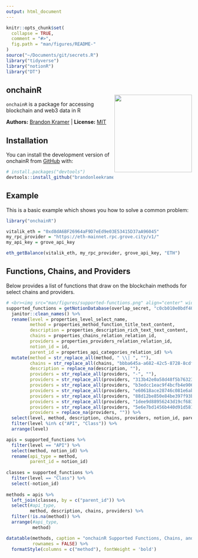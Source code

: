 ```yaml
---
output: html_document
---
```


```r
knitr::opts_chunk$set(
  collapse = TRUE,
  comment = "#>",
  fig.path = "man/figures/README-"
)
source("~/Documents/git/secrets.R")
library("tidyverse") 
library("notionR") 
library("DT")
```

## onchainR <br><img src="man/figures/onchainR.png" align="right" height="210" />

<!-- badges: start 
[![R-CMD-check](https://github.com/brandonleekramer/onchainR/actions/workflows/R-CMD-check.yaml/badge.svg)](https://github.com/brandonleekramer/onchainR/actions/workflows/R-CMD-check.yaml)
[![Codecov test coverage](https://codecov.io/gh/brandonleekramer/onchainR/branch/main/graph/badge.svg)](https://app.codecov.io/gh/brandonleekramer/tidyweb3?branch=main)
[![CRAN_Status_Badge](https://www.r-pkg.org/badges/version/onchainR)](https://cran.r-project.org/package=ggplot2)
badges: end -->

`onchainR` is a package for accessing blockchain and web3 data in R

**Authors:** [Brandon Kramer](https://www.brandonleekramer.com/) | 
**License:** [MIT](https://opensource.org/licenses/MIT)<br/>

## Installation

You can install the development version of onchainR from [GitHub](https://github.com/) with:

``` r
# install.packages("devtools")
devtools::install_github("brandonleekramer/onchainR")
```

## Example

This is a basic example which shows you how to solve a common problem:

```r
library("onchainR") 

vitalik_eth = "0xd8dA6BF26964aF9D7eEd9e03E53415D37aA96045"
my_rpc_provider = "https://eth-mainnet.rpc.grove.city/v1/"
my_api_key = grove_api_key

eth_getBalance(vitalik_eth, my_rpc_provider, grove_api_key, "ETH")
```

## Functions, Chains, and Providers

Below provides a list of functions that draw on the blockchain methods for select chains and providers.

```r
# <br><img src="man/figures/supported-functions.png" align="center" width=100% />
supported_functions = getNotionDatabase(overlap_secret, "c0cb010e0bdf4012a880ab38af501f44") %>% 
  janitor::clean_names() %>% 
  rename(level = properties_level_select_name, 
         method = properties_method_function_title_text_content,
         description = properties_description_rich_text_text_content,
         chains = properties_chains_relation_relation_id, 
         providers = properties_providers_relation_relation_id,
         notion_id = id, 
         parent_id = properties_api_categories_relation_id) %>% 
  mutate(method = str_replace_all(method, " \\| ", ""),
         chains = str_replace_all(chains, "bbba645a-a682-42c5-8728-8cdf9b3d0190", "Ethereum"),
         description = replace_na(description, ""),
         providers = str_replace_all(providers, "-", ""),
         providers = str_replace_all(providers, "313b42e0a58d48f5b763238bbcffd2a4", "Infura"),
         providers = str_replace_all(providers, "b3edcc1eac9f4bcfb4e90603298ecb6b", "Grove"),
         providers = str_replace_all(providers, "e60618ace28746c081e6ab95f5db6576", "DRPC"),
         providers = str_replace_all(providers, "88d12be850e84be397f93b89156088c4", "Quicknode"),
         providers = str_replace_all(providers, "1dee9d88956243d19cf683be3d64a4bf", "Alchemy"),
         providers = str_replace_all(providers, "5e6e7bd1456b440d91d581e4e184318b", "Metamask"),
         providers = replace_na(providers, "")) %>% 
  select(level, method, description, chains, providers, notion_id, parent_id) %>% 
  filter(level %in% c("API", "Class")) %>% 
  arrange(level)

apis = supported_functions %>% 
  filter(level == "API") %>% 
  select(method, notion_id) %>% 
  rename(api_type = method,
         parent_id = notion_id)
  
classes = supported_functions %>% 
  filter(level == "Class") %>% 
  select(-notion_id)
  
methods = apis %>% 
  left_join(classes, by = c("parent_id")) %>% 
  select(#api_type, 
         method, description, chains, providers) %>% 
  filter(!is.na(method)) %>% 
  arrange(#api_type, 
          method)

datatable(methods, caption = "onchainR Supported Functions, Chains, and Providers", 
          rownames = FALSE) %>% 
  formatStyle(columns = c("method"), fontWeight = 'bold')
```
